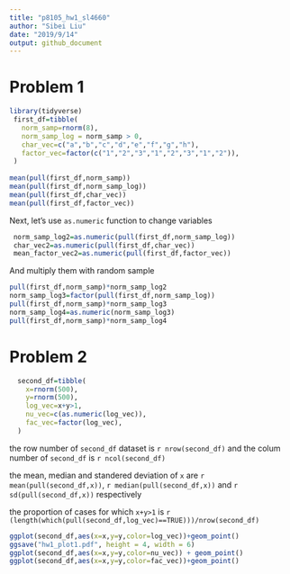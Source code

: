 ```yaml
---
title: "p8105_hw1_sl4660"
author: "Sibei Liu"
date: "2019/9/14"
output: github_document
---
```


# Problem 1

```r
library(tidyverse)
 first_df=tibble(
   norm_samp=rnorm(8),
   norm_samp_log = norm_samp > 0,
   char_vec=c("a","b","c","d","e","f","g","h"),
   factor_vec=factor(c("1","2","3","1","2","3","1","2")),
 )
 
mean(pull(first_df,norm_samp))
mean(pull(first_df,norm_samp_log))
mean(pull(first_df,char_vec))
mean(pull(first_df,factor_vec))
```

Next, let's use `as.numeric` function to change variables

```r
 norm_samp_log2=as.numeric(pull(first_df,norm_samp_log))
 char_vec2=as.numeric(pull(first_df,char_vec))
 mean_factor_vec2=as.numeric(pull(first_df,factor_vec))
```

And multiply them with random sample

```r
pull(first_df,norm_samp)*norm_samp_log2
norm_samp_log3=factor(pull(first_df,norm_samp_log))
pull(first_df,norm_samp)*norm_samp_log3
norm_samp_log4=as.numeric(norm_samp_log3)
pull(first_df,norm_samp)*norm_samp_log4
```

# Problem 2

```r
  second_df=tibble(
    x=rnorm(500),
    y=rnorm(500),
    log_vec=x+y>1,
    nu_vec=c(as.numeric(log_vec)),
    fac_vec=factor(log_vec),
  )
```

the row number of `second_df` dataset is `r nrow(second_df)` and the colum number of `second_df` is `r ncol(second_df)` 

the mean, median and standered deviation of `x` are `r mean(pull(second_df,x))`, `r median(pull(second_df,x))` and `r sd(pull(second_df,x))` respectively

 the proportion of cases for which `x+y>1` is `r (length(which(pull(second_df,log_vec)==TRUE)))/nrow(second_df)`
 
```r
ggplot(second_df,aes(x=x,y=y,color=log_vec))+geom_point()
ggsave("hw1_plot1.pdf", height = 4, width = 6)
ggplot(second_df,aes(x=x,y=y,color=nu_vec)) + geom_point()
ggplot(second_df,aes(x=x,y=y,color=fac_vec))+geom_point()
```